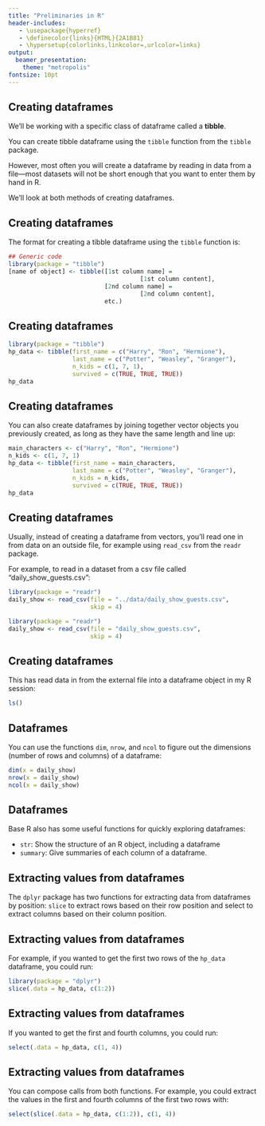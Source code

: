 ```yaml
---
title: "Preliminaries in R"
header-includes:
   - \usepackage{hyperref}
   - \definecolor{links}{HTML}{2A1B81}
   - \hypersetup{colorlinks,linkcolor=,urlcolor=links}
output: 
  beamer_presentation:
    theme: "metropolis"
fontsize: 10pt
---
```




## Creating dataframes

We'll be working with a specific class of dataframe called a **tibble**.

You can create tibble dataframe using the `tibble` function from the `tibble`
package. 

However, most often you will create a dataframe by reading in data from
a file---most datasets
will not be short enough that you want to enter them by hand in R.

We'll look at both methods of creating dataframes.

## Creating dataframes

The format for creating a tibble dataframe using the `tibble` function is:

```r
## Generic code
library(package = "tibble")
[name of object] <- tibble([1st column name] = 
                                     [1st column content],
                           [2nd column name] = 
                                     [2nd column content],
                           etc.)
```

## Creating dataframes

```r
library(package = "tibble")
hp_data <- tibble(first_name = c("Harry", "Ron", "Hermione"),
                  last_name = c("Potter", "Weasley", "Granger"),
                  n_kids = c(1, 7, 1),
                  survived = c(TRUE, TRUE, TRUE))
hp_data
```

## Creating dataframes

You can also create dataframes by joining together vector objects you previously
created, as long as they have the same length and line up:

```r
main_characters <- c("Harry", "Ron", "Hermione")
n_kids <- c(1, 7, 1)
hp_data <- tibble(first_name = main_characters,
                  last_name = c("Potter", "Weasley", "Granger"),
                  n_kids = n_kids,
                  survived = c(TRUE, TRUE, TRUE))
hp_data
```

## Creating dataframes

Usually, instead of creating a dataframe from vectors, you'll read one in from
data on an outside file, for example using `read_csv` from the `readr` package.

\medskip

For example, to read in a dataset from a csv file called "daily_show_guests.csv":

```r
library(package = "readr")
daily_show <- read_csv(file = "../data/daily_show_guests.csv",
                       skip = 4)
```
```r
library(package = "readr")
daily_show <- read_csv(file = "daily_show_guests.csv",
                       skip = 4)
```

## Creating dataframes

This has read data in from the external file into a dataframe object in my R
session:

```r
ls()
```

## Dataframes

You can use the functions `dim`, `nrow`, and `ncol` to figure out the dimensions
(number of rows and columns) of a dataframe:

```r
dim(x = daily_show)
nrow(x = daily_show)
ncol(x = daily_show)
```

## Dataframes

Base R also has some useful functions for quickly exploring dataframes:

- `str`: Show the structure of an R object, including a dataframe
- `summary`: Give summaries of each column of a dataframe.


## Extracting values from dataframes

The `dplyr` package has two functions for extracting data from dataframes by position: 
`slice` to extract rows based on their row position and select to extract columns
based on their column position.

## Extracting values from dataframes

For example, if you wanted to get the first two rows of the `hp_data`
dataframe, you could run:

```r
library(package = "dplyr")
slice(.data = hp_data, c(1:2))
```

## Extracting values from dataframes

If you wanted to get the first and fourth columns, you could run: 

```r
select(.data = hp_data, c(1, 4))
```

## Extracting values from dataframes

You can compose calls from both functions. For example, you could extract the
values in the first and fourth columns of the first two rows with: 

```r
select(slice(.data = hp_data, c(1:2)), c(1, 4))
```



<!-- ## Dataframes -->

<!-- You can use indexing (`[..., ...]`) for dataframes, too, but now they'll have -->
<!-- two dimensions (rows, then columns). For example: -->

<!-- ```{r} -->
<!-- hp_data[1:2, 2] # First two rows, second column -->
<!-- ``` -->

<!-- ## Dataframes -->

<!-- If you want all of something, leave the designated spot blank. For example: -->

<!-- ```{r} -->
<!-- hp_data[3, ] # Last row, all columns -->
<!-- ``` -->

